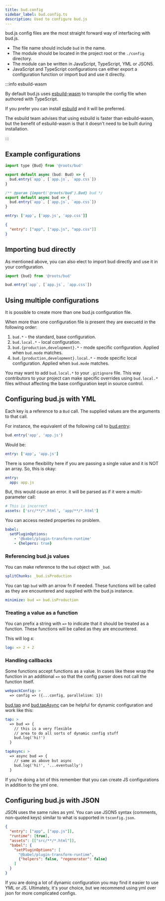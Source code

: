 ```yaml
---
title: bud.config
sidebar_label: bud.config.ts
description: Used to configure bud.js
---
```



bud.js config files are the most straight forward way of interfacing with bud.js.

- The file name should include `bud` in the name.
- The module should be located in the project root or the `./config` directory.
- The module can be written in JavaScript, TypeScript, YML or JSON5.
- JavaScript and TypeScript configurations can either export a configuration function or import bud and use it directly.

:::info esbuild-wasm

By default bud.js uses [esbuild-wasm](https://www.npmjs.com/package/esbuild-wasm) to transpile the config file when authored with TypeScript.

If you prefer you can install [esbuild](https://www.npmjs.com/package/esbuild) and it will be preferred.

The esbuild team advises that using esbuild is faster than esbuild-wasm, but the benefit of esbuild-wasm is that it doesn't need to be built during installation.

:::

## Example configurations

<Tabs>
<TabItem value="bud.config.ts">

```js title=bud.config.ts
import type {Bud} from '@roots/bud'

export default async (bud: Bud) => {
  bud.entry(`app`, [`app.js`, `app.css`])
}
```

</TabItem>

<TabItem value="bud.config.js">

```js title=bud.config.js
/** @param {import('@roots/bud').Bud} bud */
export default async bud => {
  bud.entry(`app`, [`app.js`, `app.css`])
}
```

</TabItem>

<TabItem value="bud.config.yml">

```yml title=bud.config.yml
entry: ['app', ['app.js', 'app.css']]
```

</TabItem>

<TabItem value="bud.config.json">

```json title=bud.config.json
{
  "entry": ["app", ["app.js", "app.css"]]
}
```

</TabItem>
</Tabs>

## Importing bud directly

As mentioned above, you can also elect to import bud directly and use it in your configuration.

```ts title=bud.config.ts
import {bud} from '@roots/bud'

bud.entry(`app`, [`app.js`, `app.css`])
```

## Using multiple configurations

It is possible to create more than one bud.js configuration file.

When more than one configuration file is present they are execuetd in the following order:

1. `bud.*` - the standard, base configuration.
2. `bud.local.*` - local configuration.
3. `bud.{production,development}.*` - mode specific configuration. Applied when `bud.mode` matches.
4. `bud.{production,development}.local.*` - mode specific local configuration. Applied when `bud.mode` matches.

You may want to add `bud.local.*` to your `.gitignore` file. This way contributors to your project can make specific overrides using `bud.local.*` files
without affecting the base configuration kept in source control.

## Configuring bud.js with YML

Each key is a reference to a `Bud` call. The supplied values are the arguments to that call.

For instance, the equivalent of the following call to [bud.entry](/reference/bud.entry):

```js
bud.entry('app', 'app.js')
```

Would be:

```yml
entry: ['app', 'app.js']
```

There is some flexibility here if you are passing a single value and it is NOT an array. So, this is okay:

```yml
entry:
  app: app.js
```

But, this would cause an error. it will be parsed as if it were a multi-parameter call:

```yml
# This is incorrect
assets: ['src/**/*.html', 'app/**/*.html']
```

You can access nested properties no problem.

```yml
babel:
  setPluginOptions:
    - '@babel/plugin-transform-runtime'
    - {helpers: true}
```

### Referencing bud.js values

You can make reference to the `bud` object with `_bud`.

```yml
splitChunks: _bud.isProduction
```

You can tap `bud` with an arrow fn if needed. These functions will be called
as they are encountered and supplied with the bud.js instance.

```yml
minimize: bud => bud.isProduction
```

### Treating a value as a function

You can prefix a string with `=>` to indicate that it should be treated as a function. These functions will be called
as they are encountered.

This will log `4`:

```yml
log: => 2 + 2
```

### Handling callbacks

Some functions accept functions as a value. In cases like these wrap the function in an additional `=>` so that the
config parser does not call the function itself.

```yml
webpackConfig: >
  => config => ({...config, parallelism: 1})
```

[bud.tap](/reference/bud.tap) and [bud.tapAsync](/reference/bud.tapAsync) can be helpful for dynamic configuration and work like this:

```yml
tap: >
  => bud => {
    // this is a very flexible
    // area to do all sorts of dynamic config stuff
    bud.log('hi!')
  }

tapAsync: >
  => async bud => {
    // same as above but async
    bud.log('hi!', '...eventually')
  }
```

If you're doing a lot of this remember that you can create JS configurations in addition to the yml one.

## Configuring bud.js with JSON

JSON uses the same rules as yml. You can use JSON5 syntax (comments, non-quoted keys) similar to what is supported in `tsconfig.json`.

```json
{
  "entry": ["app", ["app.js"]],
  "runtime": [true],
  "assets": [["src/**/*.html"]],
  "babel": {
    "setPluginOptions": [
      "@babel/plugin-transform-runtime",
      {"helpers": false, "regenerator": false}
    ]
  }
}
```

If you are doing a lot of dynamic configuration you may find it easier to use YML or JS. Ultimately, it's your choice, but
we recommend using yml over json for more complicated configs.

